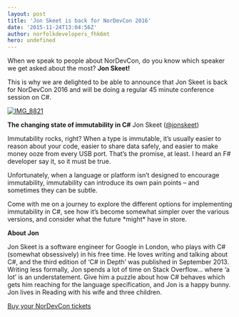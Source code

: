 ```yaml
---
layout: post
title: 'Jon Skeet is back for NorDevCon 2016'
date: '2015-11-24T13:04:56Z'
author: norfolkdevelopers_fhk6mt
hero: undefined
---
```




When we speak to people about NorDevCon, do you know which speaker we get asked about the most? **Jon Skeet!**



This is why we are delighted to be able to announce that Jon Skeet is back for NorDevCon 2016 and will be doing a regular 45 minute conference session on C#.



[![IMG_8821](http://www.nordevcon.com/wp-content/uploads/2015/11/IMG_8821-300x200.jpg)](http://www.nordevcon.com/wp-content/uploads/2015/11/IMG_8821.jpg)



**The changing state of immutability in C#** Jon Skeet ([@jonskeet](https://twitter.com/jonskeet))



Immutability rocks, right? When a type is immutable, it’s usually easier to reason about your code, easier to share data safely, and easier to make money ooze from every USB port. That’s the promise, at least. I heard an F# developer say it, so it must be true.



Unfortunately, when a language or platform isn’t designed to encourage immutability, immutability can introduce its own pain points – and sometimes they can be subtle.



Come with me on a journey to explore the different options for implementing immutability in C#, see how it’s become somewhat simpler over the various versions, and consider what the future \*might\* have in store.



**About Jon**



Jon Skeet is a software engineer for Google in London, who plays with C# (somewhat obsessively) in his free time. He loves writing and talking about C#, and the third edition of ‘C# in Depth’ was published in September 2013. Writing less formally, Jon spends a lot of time on Stack Overflow… where ‘a lot’ is an understatement. Give him a puzzle about how C# behaves which gets him reaching for the language specification, and Jon is a happy bunny. Jon lives in Reading with his wife and three children.



[Buy your NorDevCon tickets](http://nordevcon2016.eventbrite.co.uk)